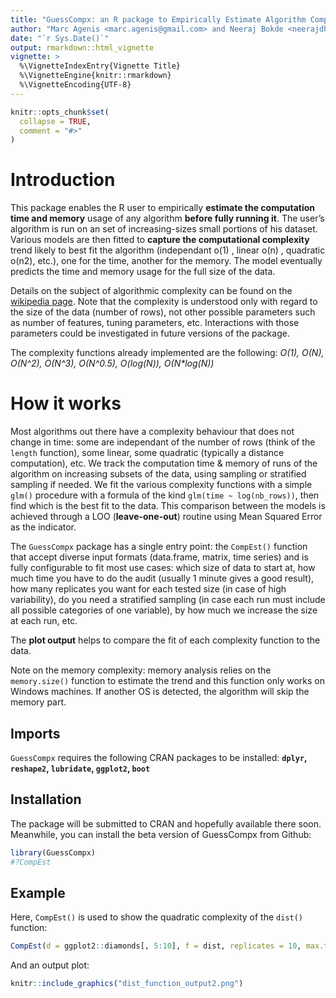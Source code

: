 ---
title: "GuessCompx: an R package to Empirically Estimate Algorithm Complexity"
author: "Marc Agenis <marc.agenis@gmail.com> and Neeraj Bokde <neerajdhanraj@gmail.com>"
date: "`r Sys.Date()`"
output: rmarkdown::html_vignette
vignette: >
  %\VignetteIndexEntry{Vignette Title}
  %\VignetteEngine{knitr::rmarkdown}
  %\VignetteEncoding{UTF-8}
---

```{r setup, include = FALSE}
knitr::opts_chunk$set(
  collapse = TRUE,
  comment = "#>"
)
```

# Introduction

This package enables the R user to empirically **estimate the computation time and memory** usage of any algorithm **before fully running it**. The user's algorithm is run on an set of increasing-sizes small portions of his dataset. Various models are then fitted to **capture the computational complexity** trend likely to best fit the algorithm (independant o(1) , linear o(n) , quadratic o(n2), etc.), one for the time, another for the memory. The model eventually predicts the time and memory usage for the full size of the data.

Details on the subject of algorithmic complexity can be found on the [wikipedia page](http://en.wikipedia.org/wiki/Time_complexity). Note that the complexity is understood only with regard to the size of the data (number of rows), not other possible parameters such as number of features, tuning parameters, etc. Interactions with those parameters could be investigated in future versions of the package.

The complexity functions already implemented are the following:
*O(1), O(N), O(N^2), O(N^3), O(N^0.5), O(log(N)), O(N\*log(N))*

# How it works

Most algorithms out there have a complexity behaviour that does not change in time: some are independant of the number of rows (think of the `length` function), some linear, some quadratic (typically a distance computation), etc. We track the computation time & memory of runs of the algorithm on increasing subsets of the data, using sampling or stratified sampling if needed. We fit the various complexity functions with a simple `glm()` procedure with a formula of the kind `glm(time ~ log(nb_rows))`, then find which is the best fit to the data. This comparison between the models is achieved through a LOO (**leave-one-out**) routine using Mean Squared Error as the indicator. 

The `GuessCompx` package has a single entry point: the `CompEst()` function that accept diverse input formats (data.frame, matrix, time series) and is fully configurable to fit most use cases: which size of data to start at, how much time you have to do the audit (usually 1 minute gives a good result), how many replicates you want for each tested size (in case of high variability), do you need a stratified sampling (in case each run must include all possible categories of one variable), by how much we increase the size at each run, etc.

The **plot output** helps to compare the fit of each complexity function to the data.

Note on the memory complexity: memory analysis relies on the `memory.size()` function to estimate the trend and this function only works on Windows machines. If another OS is detected, the algorithm will skip the memory part.

## Imports

`GuessCompx` requires the following CRAN packages to be installed:
**`dplyr`, `reshape2`, `lubridate`, `ggplot2`, `boot`**

## Installation

The package will be submitted to CRAN and hopefully available there soon. Meanwhile, you can install the beta version of GuessCompx from Github:



```{r}
library(GuessCompx)
#?CompEst

```

## Example

Here, `CompEst()` is used to show the quadratic complexity of the `dist()` function:

```{r fig.width=7}
CompEst(d = ggplot2::diamonds[, 5:10], f = dist, replicates = 10, max.time = 10)

```

And an output plot:
```{r echo=FALSE}
knitr::include_graphics("dist_function_output2.png")
```


